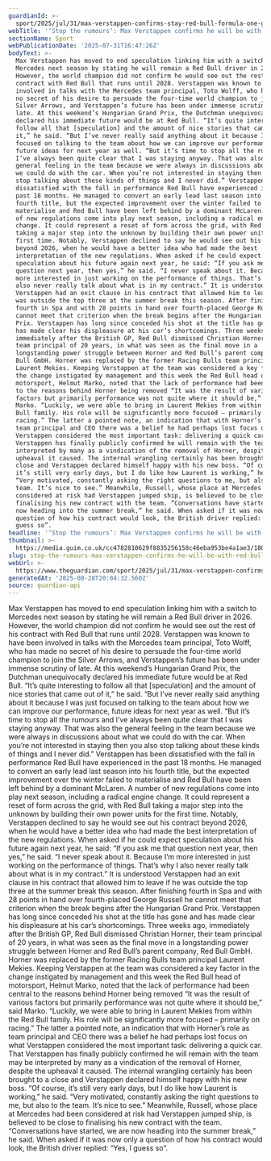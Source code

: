 ```yaml
---
guardianId: >-
  sport/2025/jul/31/max-verstappen-confirms-stay-red-bull-formula-one-george-russell-mercedes
webTitle: '‘Stop the rumours’: Max Verstappen confirms he will be with Red Bull in 2026'
sectionName: Sport
webPublicationDate: '2025-07-31T16:47:26Z'
bodyText: >-
  Max Verstappen has moved to end speculation linking him with a switch to
  Mercedes next season by stating he will remain a Red Bull driver in 2026.
  However, the world champion did not confirm he would see out the rest of his
  contract with Red Bull that runs until 2028. Verstappen was known to have been
  involved in talks with the Mercedes team principal, Toto Wolff, who has made
  no secret of his desire to persuade the four-time world champion to join the
  Silver Arrows, and Verstappen’s future has been under immense scrutiny of
  late. At this weekend’s Hungarian Grand Prix, the Dutchman unequivocally
  declared his immediate future would be at Red Bull. “It’s quite interesting to
  follow all that [speculation] and the amount of nice stories that came out of
  it,” he said. “But I’ve never really said anything about it because I was just
  focused on talking to the team about how we can improve our performance,
  future ideas for next year as well. “But it’s time to stop all the rumours and
  I’ve always been quite clear that I was staying anyway. That was also the
  general feeling in the team because we were always in discussions about what
  we could do with the car. When you’re not interested in staying then you also
  stop talking about these kinds of things and I never did.” Verstappen has been
  dissatisfied with the fall in performance Red Bull have experienced in the
  past 18 months. He managed to convert an early lead last season into his
  fourth title, but the expected improvement over the winter failed to
  materialise and Red Bull have been left behind by a dominant McLaren. A number
  of new regulations come into play next season, including a radical engine
  change. It could represent a reset of form across the grid, with Red Bull
  taking a major step into the unknown by building their own power units for the
  first time. Notably, Verstappen declined to say he would see out his contract
  beyond 2026, when he would have a better idea who had made the best
  interpretation of the new regulations. When asked if he could expect
  speculation about his future again next year, he said: “If you ask me that
  question next year, then yes,” he said. “I never speak about it. Because I’m
  more interested in just working on the performance of things. That’s why I
  also never really talk about what is in my contract.” It is understood
  Verstappen had an exit clause in his contract that allowed him to leave if he
  was outside the top three at the summer break this season. After finishing
  fourth in Spa and with 28 points in hand over fourth-placed George Russell he
  cannot meet that criterion when the break begins after the Hungarian Grand
  Prix. Verstappen has long since conceded his shot at the title has gone and
  has made clear his displeasure at his car’s shortcomings. Three weeks ago,
  immediately after the British GP, Red Bull dismissed Christian Horner, their
  team principal of 20 years, in what was seen as the final move in a
  longstanding power struggle between Horner and Red Bull’s parent company, Red
  Bull GmbH. Horner was replaced by the former Racing Bulls team principal
  Laurent Mekies. Keeping Verstappen at the team was considered a key factor in
  the change instigated by management and this week the Red Bull head of
  motorsport, Helmut Marko, noted that the lack of performance had been central
  to the reasons behind Horner being removed “It was the result of various
  factors but primarily performance was not quite where it should be,” said
  Marko. “Luckily, we were able to bring in Laurent Mekies from within the Red
  Bull family. His role will be significantly more focused – primarily on
  racing.” The latter a pointed note, an indication that with Horner’s role as
  team principal and CEO there was a belief he had perhaps lost focus on what
  Verstappen considered the most important task: delivering a quick car. That
  Verstappen has finally publicly confirmed he will remain with the team may be
  interpreted by many as a vindication of the removal of Horner, despite the
  upheaval it caused. The internal wrangling certainly has been brought to a
  close and Verstappen declared himself happy with his new boss. “Of course,
  it’s still very early days, but I do like how Laurent is working,” he said.
  “Very motivated, constantly asking the right questions to me, but also to the
  team. It’s nice to see.” Meanwhile, Russell, whose place at Mercedes had been
  considered at risk had Verstappen jumped ship, is believed to be close to
  finalising his new contract with the team. “Conversations have started, we are
  now heading into the summer break,” he said. When asked if it was now only a
  question of how his contract would look, the British driver replied: “Yes, I
  guess so”.
headline: '‘Stop the rumours’: Max Verstappen confirms he will be with Red Bull in 2026'
thumbnail: >-
  https://media.guim.co.uk/cc4782810629f8835256158c46eba953be4a1ae3/180_0_2120_1696/500.jpg
slug: stop-the-rumours-max-verstappen-confirms-he-will-be-with-red-bull-in-2026
webUrl: >-
  https://www.theguardian.com/sport/2025/jul/31/max-verstappen-confirms-stay-red-bull-formula-one-george-russell-mercedes
generatedAt: '2025-08-28T20:04:32.560Z'
source: guardian-api
---
```

Max Verstappen has moved to end speculation linking him with a switch to Mercedes next season by stating he will remain a Red Bull driver in 2026. However, the world champion did not confirm he would see out the rest of his contract with Red Bull that runs until 2028. Verstappen was known to have been involved in talks with the Mercedes team principal, Toto Wolff, who has made no secret of his desire to persuade the four-time world champion to join the Silver Arrows, and Verstappen’s future has been under immense scrutiny of late. At this weekend’s Hungarian Grand Prix, the Dutchman unequivocally declared his immediate future would be at Red Bull. “It’s quite interesting to follow all that [speculation] and the amount of nice stories that came out of it,” he said. “But I’ve never really said anything about it because I was just focused on talking to the team about how we can improve our performance, future ideas for next year as well. “But it’s time to stop all the rumours and I’ve always been quite clear that I was staying anyway. That was also the general feeling in the team because we were always in discussions about what we could do with the car. When you’re not interested in staying then you also stop talking about these kinds of things and I never did.” Verstappen has been dissatisfied with the fall in performance Red Bull have experienced in the past 18 months. He managed to convert an early lead last season into his fourth title, but the expected improvement over the winter failed to materialise and Red Bull have been left behind by a dominant McLaren. A number of new regulations come into play next season, including a radical engine change. It could represent a reset of form across the grid, with Red Bull taking a major step into the unknown by building their own power units for the first time. Notably, Verstappen declined to say he would see out his contract beyond 2026, when he would have a better idea who had made the best interpretation of the new regulations. When asked if he could expect speculation about his future again next year, he said: “If you ask me that question next year, then yes,” he said. “I never speak about it. Because I’m more interested in just working on the performance of things. That’s why I also never really talk about what is in my contract.” It is understood Verstappen had an exit clause in his contract that allowed him to leave if he was outside the top three at the summer break this season. After finishing fourth in Spa and with 28 points in hand over fourth-placed George Russell he cannot meet that criterion when the break begins after the Hungarian Grand Prix. Verstappen has long since conceded his shot at the title has gone and has made clear his displeasure at his car’s shortcomings. Three weeks ago, immediately after the British GP, Red Bull dismissed Christian Horner, their team principal of 20 years, in what was seen as the final move in a longstanding power struggle between Horner and Red Bull’s parent company, Red Bull GmbH. Horner was replaced by the former Racing Bulls team principal Laurent Mekies. Keeping Verstappen at the team was considered a key factor in the change instigated by management and this week the Red Bull head of motorsport, Helmut Marko, noted that the lack of performance had been central to the reasons behind Horner being removed “It was the result of various factors but primarily performance was not quite where it should be,” said Marko. “Luckily, we were able to bring in Laurent Mekies from within the Red Bull family. His role will be significantly more focused – primarily on racing.” The latter a pointed note, an indication that with Horner’s role as team principal and CEO there was a belief he had perhaps lost focus on what Verstappen considered the most important task: delivering a quick car. That Verstappen has finally publicly confirmed he will remain with the team may be interpreted by many as a vindication of the removal of Horner, despite the upheaval it caused. The internal wrangling certainly has been brought to a close and Verstappen declared himself happy with his new boss. “Of course, it’s still very early days, but I do like how Laurent is working,” he said. “Very motivated, constantly asking the right questions to me, but also to the team. It’s nice to see.” Meanwhile, Russell, whose place at Mercedes had been considered at risk had Verstappen jumped ship, is believed to be close to finalising his new contract with the team. “Conversations have started, we are now heading into the summer break,” he said. When asked if it was now only a question of how his contract would look, the British driver replied: “Yes, I guess so”.
